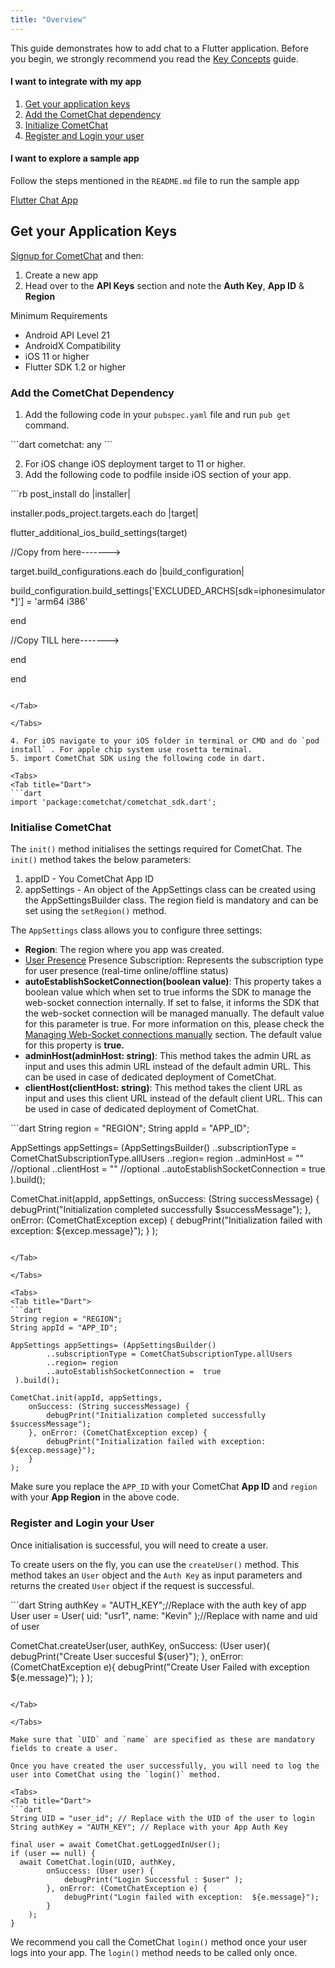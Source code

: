```yaml
---
title: "Overview"
---
```


This guide demonstrates how to add chat to a Flutter application. Before you begin, we strongly recommend you read the [Key Concepts](/docs/sdk/flutter/3.0/key-concepts) guide.

#### I want to integrate with my app

1. [Get your application keys](./overview#get-your-application-keys)
2. [Add the CometChat dependency](./overview#add-the-cometchat-dependency)
3. [Initialize CometChat](./overview#initialise-cometchat)
4. [Register and Login your user](./overview#register-and-login-your-user)

#### I want to explore a sample app

Follow the steps mentioned in the `README.md` file to run the sample app

[Flutter Chat App](https://github.com/cometchat-pro/flutter-chat-app/)

## Get your Application Keys

[Signup for CometChat](https://app.cometchat.com/) and then:

1. Create a new app
2. Head over to the **API Keys** section and note the **Auth Key**, **App ID** & **Region**

<Note>
Minimum Requirements

* Android API Level 21
* AndroidX Compatibility
* iOS 11 or higher
* Flutter SDK 1.2 or higher

</Note>

### Add the CometChat Dependency

1. Add the following code in your `pubspec.yaml` file and run `pub get` command.

<Tabs>
<Tab title="Dart">
```dart
cometchat: any
```

</Tab>

</Tabs>

2. For iOS change iOS deployment target to 11 or higher.
3. Add the following code to podfile inside iOS section of your app.

<Tabs>
<Tab title="Ruby">
```rb
post_install do |installer|

installer.pods_project.targets.each do |target|

flutter_additional_ios_build_settings(target)

//Copy from here------->

target.build_configurations.each do |build_configuration|

build_configuration.build_settings['EXCLUDED_ARCHS[sdk=iphonesimulator*]'] = 'arm64 i386'

end

//Copy TILL here------->

end

end
```

</Tab>

</Tabs>

4. For iOS navigate to your iOS folder in terminal or CMD and do `pod install` . For apple chip system use rosetta terminal.
5. import CometChat SDK using the following code in dart.

<Tabs>
<Tab title="Dart">
```dart
import 'package:cometchat/cometchat_sdk.dart';
```

</Tab>

</Tabs>

### Initialise CometChat

The `init()` method initialises the settings required for CometChat. The `init()` method takes the below parameters:

1. appID - You CometChat App ID
2. appSettings - An object of the AppSettings class can be created using the AppSettingsBuilder class. The region field is mandatory and can be set using the `setRegion()` method.

The `AppSettings` class allows you to configure three settings:

* **Region**: The region where you app was created.
* [User Presence](/docs/sdk/flutter/3.0/user-presence) Presence Subscription: Represents the subscription type for user presence (real-time online/offline status)
* **autoEstablishSocketConnection(boolean value)**: This property takes a boolean value which when set to true informs the SDK to manage the web-socket connection internally. If set to false, it informs the SDK that the web-socket connection will be managed manually. The default value for this parameter is true. For more information on this, please check the [Managing Web-Socket connections manually](/docs/sdk/flutter/3.0/advanced-managing-web-sockets-connections-manually) section. The default value for this property is **true.**
* **adminHost(adminHost: string)**: This method takes the admin URL as input and uses this admin URL instead of the default admin URL. This can be used in case of dedicated deployment of CometChat.
* **clientHost(clientHost: string)**: This method takes the client URL as input and uses this client URL instead of the default client URL. This can be used in case of dedicated deployment of CometChat.

<Tabs>
<Tab title="Dart">
```dart
String region = "REGION";
String appId = "APP_ID";

AppSettings appSettings= (AppSettingsBuilder()
        ..subscriptionType = CometChatSubscriptionType.allUsers
        ..region= region
				..adminHost = "" //optional
				..clientHost = "" //optional
        ..autoEstablishSocketConnection =  true
 ).build();

CometChat.init(appId, appSettings, 
	onSuccess: (String successMessage) {
		debugPrint("Initialization completed successfully  $successMessage");
	}, onError: (CometChatException excep) {
		debugPrint("Initialization failed with exception: ${excep.message}");
	}
);
```

</Tab>

</Tabs>

<Tabs>
<Tab title="Dart">
```dart
String region = "REGION";
String appId = "APP_ID";

AppSettings appSettings= (AppSettingsBuilder()
        ..subscriptionType = CometChatSubscriptionType.allUsers
        ..region= region
        ..autoEstablishSocketConnection =  true
 ).build();

CometChat.init(appId, appSettings, 
	onSuccess: (String successMessage) {
		debugPrint("Initialization completed successfully  $successMessage");
	}, onError: (CometChatException excep) {
		debugPrint("Initialization failed with exception: ${excep.message}");
	}
);
```

</Tab>

</Tabs>

Make sure you replace the `APP_ID` with your CometChat **App ID** and `region` with your **App Region** in the above code.

### Register and Login your User

Once initialisation is successful, you will need to create a user.

To create users on the fly, you can use the `createUser()` method. This method takes an `User` object and the `Auth Key` as input parameters and returns the created `User` object if the request is successful.

<Tabs>
<Tab title="Dart">
```dart
String authKey = "AUTH_KEY";//Replace with the auth key of app
User user = User( uid: "usr1", name: "Kevin" );//Replace with name and uid of user

CometChat.createUser(user,  authKey, 
	onSuccess: (User user){
		debugPrint("Create User succesful ${user}");
	}, onError: (CometChatException e){
		debugPrint("Create User Failed with exception ${e.message}");
	}
);
```

</Tab>

</Tabs>

Make sure that `UID` and `name` are specified as these are mandatory fields to create a user.

Once you have created the user successfully, you will need to log the user into CometChat using the `login()` method.

<Tabs>
<Tab title="Dart">
```dart
String UID = "user_id"; // Replace with the UID of the user to login
String authKey = "AUTH_KEY"; // Replace with your App Auth Key

final user = await CometChat.getLoggedInUser();
if (user == null) {
  await CometChat.login(UID, authKey,
		onSuccess: (User user) {
			debugPrint("Login Successful : $user" );
		}, onError: (CometChatException e) {
			debugPrint("Login failed with exception:  ${e.message}");
		}
	);
}
```

</Tab>

</Tabs>

We recommend you call the CometChat `login()` method once your user logs into your app. The `login()` method needs to be called only once.
